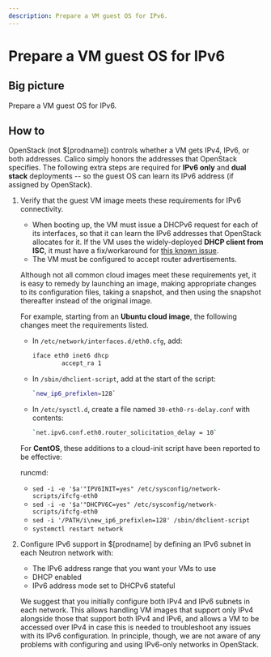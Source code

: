 ```yaml
---
description: Prepare a VM guest OS for IPv6.
---
```


# Prepare a VM guest OS for IPv6

## Big picture

Prepare a VM guest OS for IPv6.

## How to

OpenStack (not $[prodname]) controls whether a VM gets IPv4, IPv6, or both addresses. Calico simply honors the addresses that OpenStack specifies. The following extra steps are required for **IPv6 only** and **dual stack** deployments -- so the guest OS can learn its IPv6 address (if assigned by OpenStack).

1.  Verify that the guest VM image meets these requirements for IPv6 connectivity.

    - When booting up, the VM must issue a DHCPv6 request for each of its interfaces, so that it can learn the IPv6 addresses that OpenStack allocates for it. If the VM uses the widely-deployed **DHCP client from ISC**, it must have a fix/workaround for [this known issue](https://kb.isc.org/docs/aa-01141).
    - The VM must be configured to accept router advertisements.

    Although not all common cloud images meet these requirements yet, it is easy to remedy by launching an image, making appropriate changes to its configuration files, taking a snapshot, and then using the snapshot thereafter instead of the original image.

    For example, starting from an **Ubuntu cloud image**, the following changes meet the requirements listed.

    - In `/etc/network/interfaces.d/eth0.cfg`, add:
      ```bash
      iface eth0 inet6 dhcp
              accept_ra 1
      ```

    - In `/sbin/dhclient-script`, add at the start of the script:
      ```bash
      `new_ip6_prefixlen=128`
      ```

    - In `/etc/sysctl.d`, create a file named `30-eth0-rs-delay.conf` with
      contents:
      ```bash
      `net.ipv6.conf.eth0.router_solicitation_delay = 10`
      ```

    For **CentOS**, these additions to a cloud-init script have been reported to be effective:

    runcmd:

    - `sed -i -e '$a'"IPV6INIT=yes" /etc/sysconfig/network-scripts/ifcfg-eth0`
    - `sed -i -e '$a'"DHCPV6C=yes" /etc/sysconfig/network-scripts/ifcfg-eth0`
    - `sed -i '/PATH/i\new_ip6_prefixlen=128' /sbin/dhclient-script`
    - `systemctl restart network`

1.  Configure IPv6 support in $[prodname] by defining an IPv6 subnet in each Neutron network with:

    - The IPv6 address range that you want your VMs to use
    - DHCP enabled
    - IPv6 address mode set to DHCPv6 stateful

    We suggest that you initially configure both IPv4 and IPv6 subnets in each network. This allows handling VM images that support only IPv4 alongside those that support both IPv4 and IPv6, and allows a VM to be accessed over IPv4 in case this is needed to troubleshoot any issues with its IPv6 configuration. In principle, though, we are not aware of any problems with configuring and using IPv6-only networks in OpenStack.

